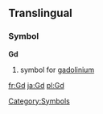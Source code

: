 ==Translingual==
===Symbol===
'''Gd'''
#{{chemistry}} symbol for [[gadolinium]]
[[Category:Symbols]]

[[fr:Gd]]
[[ja:Gd]]
[[pl:Gd]]